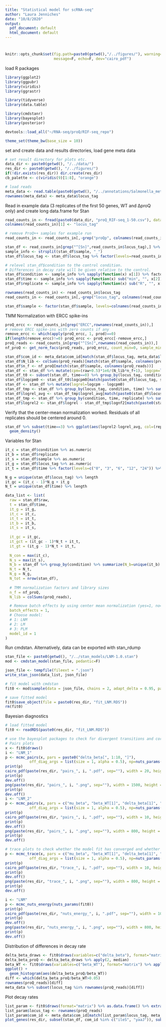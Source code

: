 ```yaml
---
title: "Statistical model for scRNA-seq"
author: "Laura Jenniches"
date: "10/8/2020"
output:
  pdf_document: default
  html_document: default
---
```


#
```r
knitr::opts_chunk$set(fig.path=paste0(getwd(),"/../figures/"), warning=F,
                      message=F, echo=F, dev="cairo_pdf")
```

load R packages

```r
library(ggplot2)
library(ggpubr)
library(viridis)
library(ggrastr)

library(tidyverse)
library(data.table)

library(cmdstanr)
library(bayesplot)
library(posterior)

devtools::load_all("~/RNA-seq/proQ/RIF-seq_repo")

theme_set(theme_bw(base_size = 10))
```

set and create data and results directories, load gene meta data

```r
# set result directory for plots etc.
data_dir <- paste0(getwd(), "/../data/")
res_dir <- paste0(getwd(), "/../figures/")
if(!dir.exists(res_dir)) dir.create(res_dir)
cb_palette <- c(viridis(9)[1:8], "orange")

# load reads
meta_data <- read.table(paste0(getwd(), "/../annotations/Salmonella_meta.csv"), quote="\"", stringsAsFactors=F, header=T, sep="\t")
rownames(meta_data) <- meta_data$locus_tag
```

Read in example data (3 replicates of the first 50 genes, WT and ΔproQ only) and create long data.frame for Stan

```r
read_counts_in <- fread(paste0(data_dir, "proQ_RIF-seq_1-50.csv"), data.table=F)
colnames(read_counts_in)[1] <- "locus_tag"

# remove ProQ++ samples for example run
read_counts_in <- read_counts_in[,-grep("proQp", colnames(read_counts_in))]

stan_df <- read_counts_in[grep("^[Sn]",read_counts_in$locus_tag),] %>% pivot_longer(!locus_tag, names_to="sample", values_to="raw")
sample_info <- strsplit(stan_df$sample, "_")
stan_df$locus_tag <- stan_df$locus_tag %>% factor(levels=read_counts_in$locus_tag)

# relevel stan_df$condition to the control condition.
# Differences in decay rate will be given relative to the control.
stan_df$condition <- sample_info %>% sapply(function(x) x[1]) %>% factor  %>% relevel(ref="WT")
stan_df$time <- sample_info %>% sapply(function(x) sub("min", "", x[2])) %>% as.numeric()
stan_df$replicate <- sample_info %>% sapply(function(x) sub("R", "", x[3])) %>% as.numeric()

rownames(read_counts_in) <- read_counts_in$locus_tag
read_counts_in <- read_counts_in[,-grep("locus_tag", colnames(read_counts_in))]

stan_df$sample <- factor(stan_df$sample, levels=colnames(read_counts_in))
```

TMM Normalization with ERCC spike-ins

```r
proQ_ercc <- read_counts_in[grep("ERCC",rownames(read_counts_in)),]
# remove ERCC spike-ins with zero counts if any
remove_ercc <- which(apply(proQ_ercc, 1, prod)==0)
if(length(remove_ercc)!=0) proQ_ercc <- proQ_ercc[-remove_ercc,]
proQ_reads <- read_counts_in[grep("^[Sn]",rownames(read_counts_in)),]
nf_proQ <- get_norm_facs(proQ_reads, proQ_ercc, count_min=0, sample_min=0)
```

```r
stan_df$com_id <- meta_data$com_id[match(stan_df$locus_tag, meta_data$locus_tag)]
stan_df$N_lib <- colSums(proQ_reads)[match(stan_df$sample, colnames(proQ_reads))]
stan_df$n_f <- nf_proQ[match(stan_df$sample, colnames(proQ_reads))]
stan_df <- stan_df %>% mutate(cpm=(raw+0.5)*1e6/(N_lib*n_f+1), logcpm=log((raw+0.5)*1e6/(N_lib*n_f+1)))
stan_df_t0 <- subset(stan_df, time==0) %>% group_by(locus_tag, condition) %>% summarise(logcpm0=logcpm %>% mean)
stan_df$logcpm0 <- stan_df_t0$logcpm0[match(paste0(stan_df$locus_tag, stan_df$condition), paste0(stan_df_t0$locus_tag, stan_df_t0$condition))]
stan_df <- stan_df %>% mutate(logrel=logcpm - logcpm0)
stan_df_tmp <- stan_df %>% group_by(locus_tag, condition, time) %>% summarise(logrel_avg=logrel %>% mean)
stan_df$logrel_avg <- stan_df_tmp$logrel_avg[match(paste0(stan_df$locus_tag, stan_df$condition, stan_df$time), paste0(stan_df_tmp$locus_tag, stan_df_tmp$condition, stan_df_tmp$time))]
stan_df_tmp <- stan_df %>% group_by(condition, time, replicate) %>% summarise(lognf2=mean(logrel-logrel_avg))
stan_df$logrel2 <- stan_df$logrel - stan_df_tmp$lognf2[match(paste0(stan_df$time, stan_df$condition, stan_df$replicate), paste0(stan_df_tmp$time, stan_df$condition, stan_df_tmp$replicate))]
```

Verify that the center-mean normalization worked. Residuals of all replicates should be centered around 0.

```r
stan_df %>% subset(time==3) %>% ggplot(aes(logrel2-logrel_avg, col=(replicate %>% factor))) +
  geom_density()
```

Variables for Stan

```r
it_c = stan_df$condition %>% as.numeric
it_b = stan_df$replicate
it_s = stan_df$sample %>% as.numeric
it_g = stan_df$locus_tag %>% as.numeric
it_t = stan_df$time %>% factor(levels=c("0", "3", "6", "12", "24")) %>% as.numeric

N_g = unique(stan_df$locus_tag) %>% length
it_gc = (it_c - 1)*N_g + it_g
N_t = unique(stan_df$time) %>% length

data_list <- list(
  raw = stan_df$raw,
  t = stan_df$time,
  it_g = it_g,
  it_c = it_c,
  it_t = it_t,
  it_b = it_b,
  it_s = it_s,
  
  it_gc = it_gc,
  it_gct = (it_gc - 1)*N_t + it_t,
  it_gt = (it_g - 1)*N_t + it_t,
  
  N_con = max(it_c),
  N_s = max(it_s),
  N_b = stan_df %>% group_by(condition) %>% summarize(N_b=unique(it_b) %>% length) %>% pull(N_b),
  N_t = N_t,
  N_g = N_g,
  N_tot = nrow(stan_df),
  
  # TMM normalization factors and library sizes
  n_f = nf_proQ,
  N_lib = colSums(proQ_reads),

  # Remove batch effects by using center mean normalization (yes=1, no=0)
  batch_effects = 1,
  # Choose model:
  # 1: LNM
  # 2: LM
  # 3: PLM
  model_id = 1
)
```

Run cmdstan. Alternatively, data can be exported with stan_rdump

```r
stan_file <- paste0(getwd(), "/../stan_models/LNM-1.0.stan")
mod <- cmdstan_model(stan_file, pedantic=F)

json_file <- tempfile(fileext = ".json")
write_stan_json(data_list, json_file)

# fit model with cmdstan
fit0 <- mod$sample(data = json_file, chains = 2, adapt_delta = 0.95, parallel_chains = 2, iter_warmup = 500, iter_sampling = 500, max_treedepth = 12)

# save fitted model
fit0$save_object(file = paste0(res_dir, "fit_LNM.RDS"))
rm(fit0)
```

Bayesian diagnostics

```r
# load fitted model
fit0 <- readRDS(paste0(res_dir, "fit_LNM.RDS"))

# use the bayesplot packages to check for divergent transitions and correlations between parameters
# Pairs plots
x <- fit0$draws()
i <- "LNM_1"
p <- mcmc_pairs(x, pars = paste0("delta_beta[", 1:10, "]"),
           off_diag_args = list(size = 1, alpha = 0.5), np=nuts_params(fit0))
print(p)
cairo_pdf(paste(res_dir, "pairs_", i, ".pdf", sep=""), width = 20, height = 20)
print(p)
dev.off()
png(paste(res_dir, "pairs_", i, ".png", sep=""), width = 1500, height = 1500)
print(p)
dev.off()
i <- "LNM_2"
p <- mcmc_pairs(x, pars = c("mu_beta", "beta_WT[1]", "delta_beta[1]", "sigma_g[1,1]"),
           off_diag_args = list(size = 1, alpha = 0.5), np=nuts_params(fit0))
print(p)
cairo_pdf(paste(res_dir, "pairs_", i, ".pdf", sep=""), width = 10, height = 6)
print(p)
dev.off()
png(paste(res_dir, "pairs_", i, ".png", sep=""), width = 800, height = 500)
print(p)
dev.off()

# trace plots to check whether the model fit has converged and whether all chains agree
p <- mcmc_trace(x, pars = c("mu_beta", "beta_WT[1]", "delta_beta[1]", "sigma_g[1,1]"),
           off_diag_args = list(size = 1, alpha = 0.5), np=nuts_params(fit0))
print(p)
cairo_pdf(paste(res_dir, "trace_", i, ".pdf", sep=""), width = 10, height = 6)
print(p)
dev.off()
png(paste(res_dir, "trace_", i, ".png", sep=""), width = 800, height = 500)
print(p)
dev.off()

i <- "LNM"
p <- mcmc_nuts_energy(nuts_params(fit0))
print(p)
cairo_pdf(paste(res_dir, "nuts_energy_", i, ".pdf", sep=""), width = 10, height = 6)
print(p)
dev.off()
png(paste(res_dir, "nuts_energy_", i, ".png", sep=""), width = 800, height = 500)
print(p)
dev.off()
```

Distribution of differences in decay rate

```r
delta_beta_draws <- fit0$draws(variables=c("delta_beta"), format="matrix")
delta_beta_proQ <- delta_beta_draws %>% apply(2, median)
beta_WT <- fit0$draws(variables=c("beta_WT"), format="matrix") %>% apply(2, median)
ggplot() +
  geom_histogram(aes(delta_beta_proQ/beta_WT))
diff <- which(delta_beta_proQ/beta_WT>0.05)
rownames(proQ_reads)[diff]
meta_data %>% subset(locus_tag %in% rownames(proQ_reads)[diff])
```

Plot decay rates
```r
list_param <- fit0$draws(format="matrix") %>% as.data.frame() %>% extract_params()
list_param$locus_tag <- rownames(proQ_reads)
list_param$com_id <- meta_data$com_id[match(list_param$locus_tag, meta_data$locus_tag)]
plot_genes(res_dir, subset(stan_df, com_id %in% c("ileS", "yaaJ")), subset(list_param, com_id %in% c("ileS", "yaaJ")), model_id="LNM", addNorm = F, addDect = F, show.int=F, col=cb_palette_4[c(1,2)])
```
